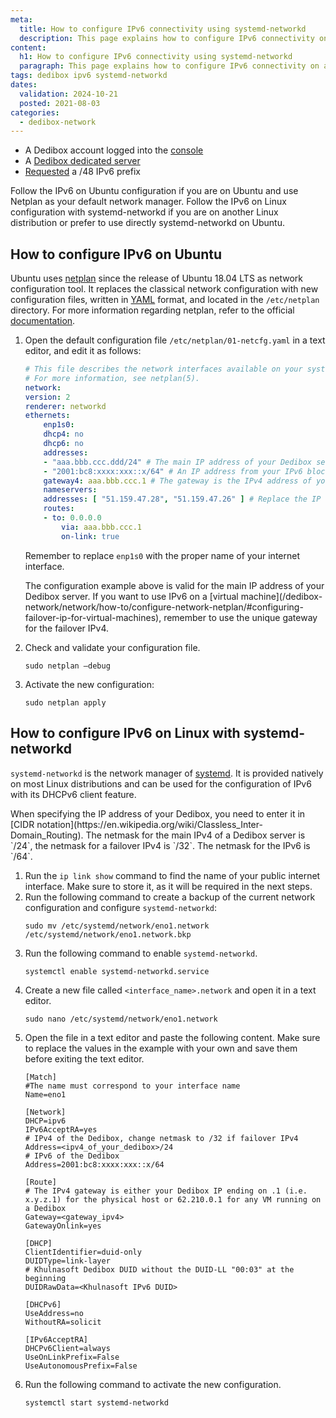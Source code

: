 ```yaml
---
meta:
  title: How to configure IPv6 connectivity using systemd-networkd
  description: This page explains how to configure IPv6 connectivity on a Khulnasoft Dedibox using systemd-networkd.
content:
  h1: How to configure IPv6 connectivity using systemd-networkd
  paragraph: This page explains how to configure IPv6 connectivity on a Khulnasoft Dedibox using systemd-networkd.
tags: dedibox ipv6 systemd-networkd
dates:
  validation: 2024-10-21
  posted: 2021-08-03
categories:
  - dedibox-network
---
```


<Macro id="requirements" />

- A Dedibox account logged into the [console](https://console.online.net)
- A [Dedibox dedicated server](https://www.khulnasoft.com/en/dedibox)
- [Requested](/dedibox-network/ipv6/how-to/request-prefix/) a /48 IPv6 prefix

<Message type="note">
  Follow the IPv6 on Ubuntu configuration if you are on Ubuntu and use Netplan as your default network manager.
  Follow the IPv6 on Linux configuration with systemd-networkd if you are on another Linux distribution or prefer to use directly systemd-networkd on Ubuntu.
</Message>

## How to configure IPv6 on Ubuntu

Ubuntu uses [netplan](https://netplan.io) since the release of Ubuntu 18.04 LTS as network configuration tool.
It replaces the classical network configuration with new configuration files, written in [YAML](https://yaml.org) format, and located in the `/etc/netplan` directory. For more information regarding netplan, refer to the official [documentation](https://netplan.readthedocs.io/en/stable/).

1. Open the default configuration file `/etc/netplan/01-netcfg.yaml` in a text editor, and edit it as follows:
    ```yaml
    # This file describes the network interfaces available on your system
    # For more information, see netplan(5).
    network:
    version: 2
    renderer: networkd
    ethernets:
        enp1s0:
        dhcp4: no
        dhcp6: no
        addresses:
        - "aaa.bbb.ccc.ddd/24" # The main IP address of your Dedibox server
        - "2001:bc8:xxxx:xxx::x/64" # An IP address from your IPv6 block and its subnet mask /64, replace placeholder values
        gateway4: aaa.bbb.ccc.1 # The gateway is the IPv4 address of your Dedibox, ending on .1
        nameservers:
        addresses: [ "51.159.47.28", "51.159.47.26" ] # Replace the IP of the DNS cache server with the one located in the same physical location as your machine for optimal performances (https://www.khulnasoft.com/en/docs/console/account/reference-content/khulnasoft-network-information/#dns-cache-servers)
        routes:
        - to: 0.0.0.0
            via: aaa.bbb.ccc.1
            on-link: true
    ```

    Remember to replace `enp1s0` with the proper name of your internet interface.

    <Message type="note">
      The configuration example above is valid for the main IP address of your Dedibox server. If you want to use IPv6 on a [virtual machine](/dedibox-network/network/how-to/configure-network-netplan/#configuring-failover-ip-for-virtual-machines), remember to use the unique gateway for the failover IPv4.
    </Message>
2. Check and validate your configuration file.
    ```
    sudo netplan –debug
    ```
3. Activate the new configuration:
    ```
    sudo netplan apply
    ```

## How to configure IPv6 on Linux with systemd-networkd

`systemd-networkd` is the network manager of [systemd](https://systemd.io/). It is provided natively on most Linux distributions and can be used for the configuration of IPv6 with its DHCPv6 client feature.

<Message type="tip">
  When specifying the IP address of your Dedibox, you need to enter it in [CIDR notation](https://en.wikipedia.org/wiki/Classless_Inter-Domain_Routing). The netmask for the main IPv4 of a Dedibox server is `/24`, the netmask for a failover IPv4 is `/32`. The netmask for the IPv6 is `/64`.
</Message>

1. Run the `ip link show` command to find the name of your public internet interface. Make sure to store it, as it will be required in the next steps.
2. Run the following command to create a backup of the current network configuration and configure `systemd-networkd`:
    ```
    sudo mv /etc/systemd/network/eno1.network /etc/systemd/network/eno1.network.bkp
    ```
3. Run the following command to enable `systemd-networkd`.
    ```
    systemctl enable systemd-networkd.service
    ```
4. Create a new file called `<interface_name>.network` and open it in a text editor.
    ```
    sudo nano /etc/systemd/network/eno1.network
    ```
5. Open the file in a text editor and paste the following content. Make sure to replace the values in the example with your own and save them before exiting the text editor.
    ```
    [Match]
    #The name must correspond to your interface name
    Name=eno1

    [Network]
    DHCP=ipv6
    IPv6AcceptRA=yes
    # IPv4 of the Dedibox, change netmask to /32 if failover IPv4
    Address=<ipv4_of_your_dedibox>/24
    # IPv6 of the Dedibox
    Address=2001:bc8:xxxx:xxx::x/64

    [Route]
    # The IPv4 gateway is either your Dedibox IP ending on .1 (i.e. x.y.z.1) for the physical host or 62.210.0.1 for any VM running on a Dedibox
    Gateway=<gateway_ipv4>
    GatewayOnlink=yes

    [DHCP]
    ClientIdentifier=duid-only
    DUIDType=link-layer
    # Khulnasoft Dedibox DUID without the DUID-LL "00:03" at the beginning
    DUIDRawData=<Khulnasoft IPv6 DUID>

    [DHCPv6]
    UseAddress=no
    WithoutRA=solicit

    [IPv6AcceptRA]
    DHCPv6Client=always
    UseOnLinkPrefix=False
    UseAutonomousPrefix=False
    ```
10. Run the following command to activate the new configuration.
    ```
    systemctl start systemd-networkd
    ```


